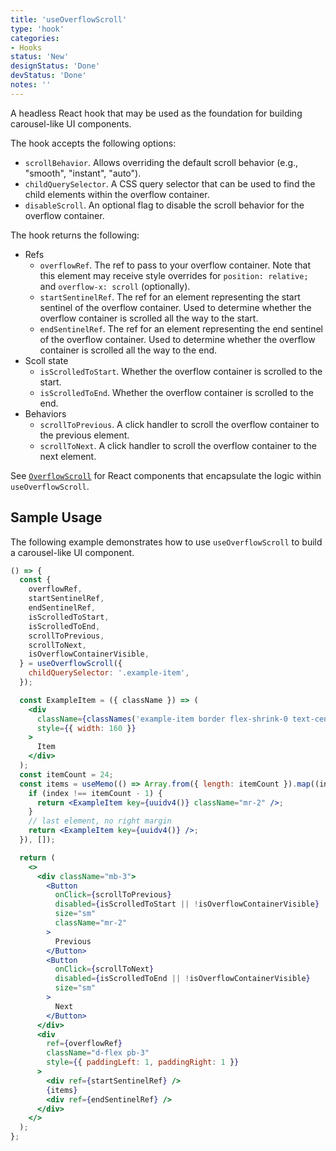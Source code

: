 ```yaml
---
title: 'useOverflowScroll'
type: 'hook'
categories:
- Hooks
status: 'New'
designStatus: 'Done'
devStatus: 'Done'
notes: ''
---
```


A headless React hook that may be used as the foundation for building carousel-like UI components.

The hook accepts the following options:
* `scrollBehavior`. Allows overriding the default scroll behavior (e.g., "smooth", "instant", "auto").
* `childQuerySelector`. A CSS query selector that can be used to find the child elements within the overflow container.
* `disableScroll`. An optional flag to disable the scroll behavior for the overflow container.

The hook returns the following:
* Refs
  * `overflowRef`. The ref to pass to your overflow container. Note that this element may receive style overrides for `position: relative;` and `overflow-x: scroll` (optionally).
  * `startSentinelRef`. The ref for an element representing the start sentinel of the overflow container. Used to determine whether the overflow container is scrolled all the way to the start.
  * `endSentinelRef`. The ref for an element representing the end sentinel of the overflow container. Used to determine whether the overflow container is scrolled all the way to the end.
* Scoll state
  * `isScrolledToStart`. Whether the overflow container is scrolled to the start.
  * `isScrolledToEnd`. Whether the overflow container is scrolled to the end.
* Behaviors
  * `scrollToPrevious`. A click handler to scroll the overflow container to the previous element.
  * `scrollToNext`. A click handler to scroll the overflow container to the next element.

See [`OverflowScroll`](/components/overflowscroll/overflowscroll) for React components that encapsulate the logic within `useOverflowScroll`.

## Sample Usage

The following example demonstrates how to use `useOverflowScroll` to build a carousel-like UI component.

```jsx live
() => {
  const {
    overflowRef,
    startSentinelRef,
    endSentinelRef,
    isScrolledToStart,
    isScrolledToEnd,
    scrollToPrevious,
    scrollToNext,
    isOverflowContainerVisible,
  } = useOverflowScroll({
    childQuerySelector: '.example-item',
  });

  const ExampleItem = ({ className }) => (
    <div
      className={classNames('example-item border flex-shrink-0 text-center', className)}
      style={{ width: 160 }}
    >
      Item
    </div>
  );
  const itemCount = 24;
  const items = useMemo(() => Array.from({ length: itemCount }).map((index) => {
    if (index !== itemCount - 1) {
      return <ExampleItem key={uuidv4()} className="mr-2" />;
    }
    // last element, no right margin
    return <ExampleItem key={uuidv4()} />;
  }), []);

  return (
    <>
      <div className="mb-3">
        <Button
          onClick={scrollToPrevious}
          disabled={isScrolledToStart || !isOverflowContainerVisible}
          size="sm"
          className="mr-2"
        >
          Previous
        </Button>
        <Button
          onClick={scrollToNext}
          disabled={isScrolledToEnd || !isOverflowContainerVisible}
          size="sm"
        >
          Next
        </Button>
      </div>
      <div
        ref={overflowRef}
        className="d-flex pb-3"
        style={{ paddingLeft: 1, paddingRight: 1 }}
      >
        <div ref={startSentinelRef} />
        {items}
        <div ref={endSentinelRef} />
      </div>
    </>
  );
};
```
